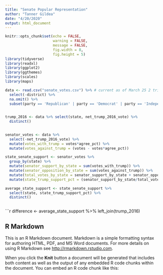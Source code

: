 ```yaml
---
title: "Senate Popular Representation"
author: "Tanner Gildea"
date: "4/20/2020"
output: html_document
---
```


```r
knitr::opts_chunk$set(echo = FALSE, 
                      warning = FALSE, 
                      message = FALSE, 
                      fig.width = 8, 
                      fig.height = 5)
library(tidyverse)
library(readxl)
library(ggplot2)
library(ggthemes)
library(scales)
library(maps)

data <- read.csv("senate_votes.csv") %>% # current as of March 25 2 trillion Covid bill
  select(-district) %>% 
  na.omit() %>% 
  subset(party == 'Republican' | party == 'Democrat' | party == 'Independent')
  
```

```r
trump_2016 <- data %>% select(state, net_trump_2016_vote) %>% 
  distinct() 
  
```


```r
senator_votes <- data %>% 
  select(-net_trump_2016_vote) %>% 
  mutate(votes_with_trump = votes*agree_pct) %>% 
  mutate(votes_against_trump = (votes - votes*agree_pct)) 

```

```r

state_senate_support <- senator_votes %>% 
  group_by(state) %>% 
  mutate(senator_support_by_state = sum(votes_with_trump)) %>% 
  mutate(senator_opposition_by_state = sum(votes_against_trump)) %>% 
  mutate(total_votes_by_state = senator_support_by_state + senator_opposition_by_state) %>% 
  mutate(state_trump_support_pct = (senator_support_by_state/total_votes_by_state)*100) 

average_state_support <- state_senate_support %>% 
  select(state, state_trump_support_pct) %>% 
  distinct()
         
```


```r

difference <- average_state_support %>% 
  left_join(trump_2016)

## R Markdown

This is an R Markdown document. Markdown is a simple formatting syntax for authoring HTML, PDF, and MS Word documents. For more details on using R Markdown see <http://rmarkdown.rstudio.com>.

When you click the **Knit** button a document will be generated that includes both content as well as the output of any embedded R code chunks within the document. You can embed an R code chunk like this:

